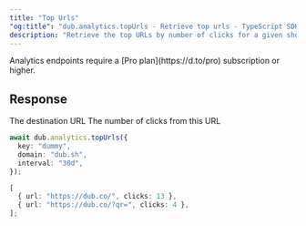 ```yaml
---
title: "Top Urls"
"og:title": "dub.analytics.topUrls - Retrieve top urls - TypeScript SDK"
description: "Retrieve the top URLs by number of clicks for a given short link."
---
```



<Note>
  Analytics endpoints require a [Pro plan](https://d.to/pro) subscription or
  higher.
</Note>

<AnalyticsArguments />

## Response

<ResponseField name="url" type="string" required>
  The destination URL
</ResponseField>

<ResponseField name="clicks" type="number" required>
  The number of clicks from this URL
</ResponseField>

<RequestExample>

```typescript
await dub.analytics.topUrls({
  key: "dummy",
  domain: "dub.sh",
  interval: "30d",
});
```

</RequestExample>

<ResponseExample>

```typescript
[
  { url: "https://dub.co/", clicks: 13 },
  { url: "https://dub.co/?qr=", clicks: 4 },
];
```

</ResponseExample>
